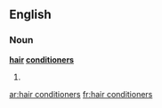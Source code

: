 ==English==

===Noun===
'''[[hair]] [[conditioner]]s'''

# {{plural of|[[hair conditioner]]}}

[[ar:hair conditioners]]
[[fr:hair conditioners]]